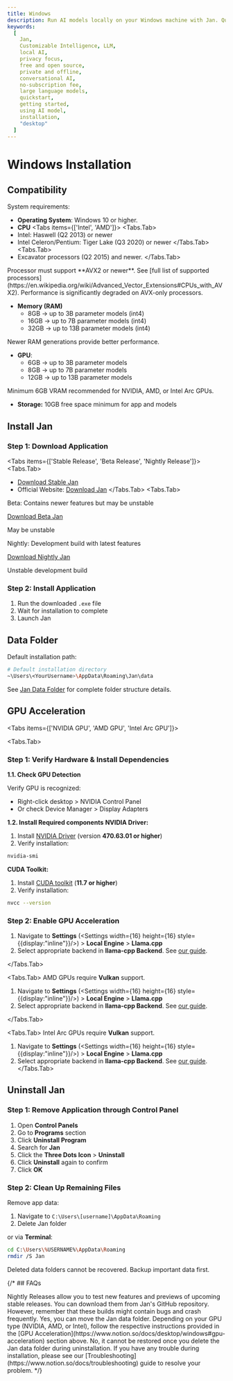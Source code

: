 ```yaml
---
title: Windows
description: Run AI models locally on your Windows machine with Jan. Quick setup guide for local inference and chat.
keywords:
  [
    Jan,
    Customizable Intelligence, LLM,
    local AI,
    privacy focus,
    free and open source,
    private and offline,
    conversational AI,
    no-subscription fee,
    large language models,
    quickstart,
    getting started,
    using AI model,
    installation,
    "desktop"
  ]
---
```




# Windows Installation
## Compatibility
System requirements:
- **Operating System**: Windows 10 or higher.
- **CPU**
<Tabs items={['Intel', 'AMD']}>
<Tabs.Tab>
- Intel: Haswell (Q2 2013) or newer
- Intel Celeron/Pentium: Tiger Lake (Q3 2020) or newer
</Tabs.Tab>
<Tabs.Tab>
- Excavator processors (Q2 2015) and newer.
</Tabs.Tab>
</Tabs>

<Callout type="info">
Processor must support **AVX2 or newer**. See [full list of supported processors](https://en.wikipedia.org/wiki/Advanced_Vector_Extensions#CPUs_with_AVX2).
Performance is significantly degraded on AVX-only processors.
</Callout>

- **Memory (RAM)**
  - 8GB → up to 3B parameter models (int4)
  - 16GB → up to 7B parameter models (int4)
  - 32GB → up to 13B parameter models (int4)

<Callout type="info">
Newer RAM generations provide better performance.
</Callout>

- **GPU**:
  - 6GB → up to 3B parameter models
  - 8GB → up to 7B parameter models
  - 12GB → up to 13B parameter models

<Callout type="info">
Minimum 6GB VRAM recommended for NVIDIA, AMD, or Intel Arc GPUs.
</Callout>

- **Storage:** 10GB free space minimum for app and models


## Install Jan

<Steps>

### Step 1: Download Application

<Tabs items={['Stable Release', 'Beta Release', 'Nightly Release']}>
<Tabs.Tab>
- [Download Stable Jan](https://app.jan.ai/download/latest/win-x64)
- Official Website: [Download Jan](https://jan.ai/download)
</Tabs.Tab>
<Tabs.Tab>

Beta: Contains newer features but may be unstable

[Download Beta Jan](https://app.jan.ai/download/beta/win-x64)

<Callout type="warning">
May be unstable
</Callout>
</Tabs.Tab>
<Tabs.Tab>

Nightly: Development build with latest features

[Download Nightly Jan](https://app.jan.ai/download/nightly/win-x64)

<Callout type="warning">
Unstable development build
</Callout>
</Tabs.Tab>
</Tabs>

### Step 2: Install Application

1. Run the downloaded `.exe` file
2. Wait for installation to complete
3. Launch Jan

</Steps>

## Data Folder

Default installation path:

```sh
# Default installation directory
~\Users\<YourUsername>\AppData\Roaming\Jan\data
```

See [Jan Data Folder](/docs/data-folder) for complete folder structure details.


## GPU Acceleration

<Tabs items={['NVIDIA GPU', 'AMD GPU', 'Intel Arc GPU']}>

<Tabs.Tab>

<Steps>

### Step 1: Verify Hardware & Install Dependencies
**1.1. Check GPU Detection**

Verify GPU is recognized:
- Right-click desktop > NVIDIA Control Panel
- Or check Device Manager > Display Adapters

**1.2. Install Required components**
**NVIDIA Driver:**
1. Install [NVIDIA Driver](https://www.nvidia.com/en-us/drivers/) (version **470.63.01 or higher**)
2. Verify installation:

```sh
nvidia-smi
```

**CUDA Toolkit:**
1. Install [CUDA toolkit](https://developer.nvidia.com/cuda-downloads) (**11.7 or higher**)
2. Verify installation:

```sh
nvcc --version
```
### Step 2: Enable GPU Acceleration
1. Navigate to **Settings** (<Settings width={16} height={16} style={{display:"inline"}}/>) > **Local Engine** > **Llama.cpp**
2. Select appropriate backend in **llama-cpp Backend**. See [our guide](/docs/local-engines/llama-cpp).

</Steps>

</Tabs.Tab>

<Tabs.Tab>
AMD GPUs require **Vulkan** support.

1. Navigate to **Settings** (<Settings width={16} height={16} style={{display:"inline"}}/>) > **Local Engine** > **Llama.cpp**
2. Select appropriate backend in **llama-cpp Backend**. See [our guide](/docs/local-engines/llama-cpp).

</Tabs.Tab>

<Tabs.Tab>
Intel Arc GPUs require **Vulkan** support.

1. Navigate to **Settings** (<Settings width={16} height={16} style={{display:"inline"}}/>) > **Local Engine** > **Llama.cpp**
2. Select appropriate backend in **llama-cpp Backend**. See [our guide](/docs/local-engines/llama-cpp).
</Tabs.Tab>
</Tabs>


## Uninstall Jan

<Steps>

### Step 1: Remove Application through Control Panel

1. Open **Control Panels**
2. Go to **Programs** section
3. Click **Uninstall Program**
4. Search for **Jan**
5. Click the **Three Dots Icon** > **Uninstall**
6. Click **Uninstall** again to confirm
7. Click **OK**

### Step 2: Clean Up Remaining Files

Remove app data:

1. Navigate to `C:\Users\[username]\AppData\Roaming`
2. Delete Jan folder

or via **Terminal**:
```sh
cd C:\Users\%USERNAME%\AppData\Roaming
rmdir /S Jan
```
</Steps>

<Callout type="warning">
Deleted data folders cannot be recovered. Backup important data first.
</Callout>

{/* ## FAQs

<FAQBox title="What are Nightly Releases, and how can I access them?">
Nightly Releases allow you to test new features and previews of upcoming stable releases. You can download
them from Jan's GitHub repository. However, remember that these builds might contain bugs and crash frequently.
</FAQBox>
<FAQBox title="Can I move the Jan data folder to a different location?">
Yes, you can move the Jan data folder.
</FAQBox>
<FAQBox title="How do I enable GPU acceleration for better performance?">
Depending on your GPU type (NVIDIA, AMD, or Intel), follow the respective instructions provided in the
[GPU Acceleration](https://www.notion.so/docs/desktop/windows#gpu-acceleration) section above.
</FAQBox>
<FAQBox title="Can I recover the deleted Jan data folder after uninstallation?">
No, it cannot be restored once you delete the Jan data folder during uninstallation.
</FAQBox>

<Callout type="warning">
If you have any trouble during installation, please see our [Troubleshooting](https://www.notion.so/docs/troubleshooting)
guide to resolve your problem.
</Callout> */}
